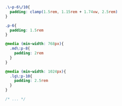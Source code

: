 ```css title="build.css" ins={1-3} del={5-19}
.\~p-6\/10{
  padding: clamp(1.5rem, 1.15rem + 1.74vw, 2.5rem)
}

.p-6{
  padding: 1.5rem
}

@media (min-width: 768px){
  .md\:p-8{
    padding: 2rem
  }
}

@media (min-width: 1024px){
  .lg\:p-10{
    padding: 2.5rem
  }
}

/* ... */
```
